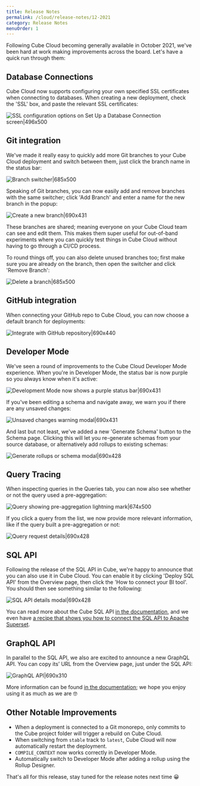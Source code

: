 ```yaml
---
title: Release Notes
permalink: /cloud/release-notes/12-2021
category: Release Notes
menuOrder: 1
---
```


Following Cube Cloud becoming generally available in October 2021, we've been
hard at work making improvements across the board. Let's have a quick run
through them:

## Database Connections

Cube Cloud now supports configuring your own specified SSL certificates when
connecting to databases. When creating a new deployment, check the 'SSL' box,
and paste the relevant SSL certificates:

![SSL configuration options on Set Up a Database Connection screen|496x500](https://ucarecdn.com/5498bfec-0644-42f0-b58a-51e7d3dc81a3/)

## Git integration

We've made it really easy to quickly add more Git branches to your Cube Cloud
deployment and switch between them, just click the branch name in the status
bar:

![Branch switcher|685x500](https://ucarecdn.com/a3ea164f-b93c-4c83-b7a3-697dd025b74a/)

Speaking of Git branches, you can now easily add and remove branches with the
same switcher; click 'Add Branch' and enter a name for the new branch in the
popup:

![Create a new branch|690x431](https://ucarecdn.com/15ea528f-4a54-40a1-83c7-2f67738a3e8b/)

These branches are shared; meaning everyone on your Cube Cloud team can see and
edit them. This makes them super useful for out-of-band experiments where you
can quickly test things in Cube Cloud without having to go through a CI/CD
process.

To round things off, you can also delete unused branches too; first make sure
you are already on the branch, then open the switcher and click 'Remove Branch':

![Delete a branch|685x500](https://ucarecdn.com/f1d37fe6-a6ae-4d78-a801-133639daf1ec/)

## GitHub integration

When connecting your GitHub repo to Cube Cloud, you can now choose a default
branch for deployments:

![Integrate with GitHub repository|690x440](https://ucarecdn.com/6dcf953e-3bdf-42aa-a98f-05d9d0415124/)

## Developer Mode

We've seen a round of improvements to the Cube Cloud Developer Mode experience.
When you're in Developer Mode, the status bar is now purple so you always know
when it's active:

![Development Mode now shows a purple status bar|690x431](https://ucarecdn.com/0f0ff7bb-f778-47ab-8138-59d2715dde7c/)

If you've been editing a schema and navigate away, we warn you if there are any
unsaved changes:

![Unsaved changes warning modal|690x431](https://ucarecdn.com/67b8e943-0043-4398-84fc-91d83765ed10/)

And last but not least, we've added a new 'Generate Schema' button to the Schema
page. Clicking this will let you re-generate schemas from your source database,
or alternatively add rollups to existing schemas:

![Generate rollups or schema modal|690x428](https://ucarecdn.com/b83b8b21-7894-4363-9b0e-5f390b50cd6f/)

## Query Tracing

When inspecting queries in the Queries tab, you can now also see whether or not
the query used a pre-aggregation:

![Query showing pre-aggregation lightning mark|674x500](https://ucarecdn.com/ebdfee8c-37f5-4bc3-8ed4-80f58864012c/)

If you click a query from the list, we now provide more relevant information,
like if the query built a pre-aggregation or not:

![Query request details|690x428](https://ucarecdn.com/93847927-1388-4e14-9782-ec0b6992b993/)

## SQL API

Following the release of the SQL API in Cube, we're happy to announce that you
can also use it in Cube Cloud. You can enable it by clicking 'Deploy SQL API'
from the Overview page, then click the 'How to connect your BI tool'. You should
then see something similar to the following:

![SQL API details modal|690x428](https://ucarecdn.com/67508334-1641-43ec-9d50-a8f64629992b/)

You can read more about the Cube SQL API
[in the documentation](https://cube.dev/docs/backend/sql), and we even have
[a recipe that shows you how to connect the SQL API to Apache Superset](https://cube.dev/docs/recipes/using-apache-superset-with-cube-sql).

## GraphQL API

In parallel to the SQL API, we also are excited to announce a new GraphQL API.
You can copy its’ URL from the Overview page, just under the SQL API:

![GraphQL API|690x310](https://ucarecdn.com/7784008a-a861-4476-b139-d34c3680b65e/)

More information can be found
[in the documentation](https://cube.dev/docs/backend/graphql/getting-started);
we hope you enjoy using it as much as we are 🤓

## Other Notable Improvements

- When a deployment is connected to a Git monorepo, only commits to the Cube
  project folder will trigger a rebuild on Cube Cloud.
- When switching from `stable` track to `latest`, Cube Cloud will now
  automatically restart the deployment.
- `COMPILE_CONTEXT` now works correctly in Developer Mode.
- Automatically switch to Developer Mode after adding a rollup using the Rollup
  Designer.

That's all for this release, stay tuned for the release notes next time 😀
